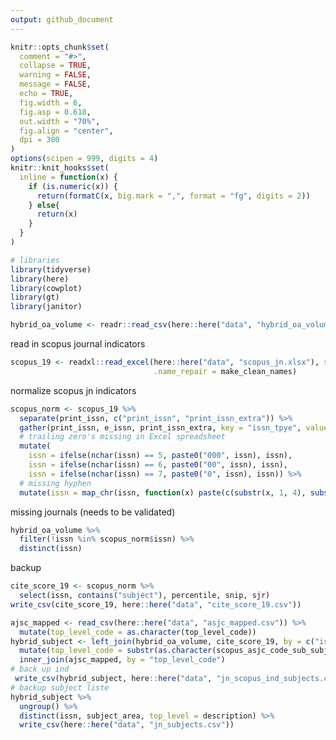 ```yaml
---
output: github_document
---
```


```r
knitr::opts_chunk$set(
  comment = "#>",
  collapse = TRUE,
  warning = FALSE,
  message = FALSE,
  echo = TRUE,
  fig.width = 6,
  fig.asp = 0.618,
  out.width = "70%",
  fig.align = "center",
  dpi = 300
)
options(scipen = 999, digits = 4)
knitr::knit_hooks$set(
  inline = function(x) {
    if (is.numeric(x)) {
      return(formatC(x, big.mark = ",", format = "fg", digits = 2))
    } else{
      return(x)
    }
  }
)
```

```r
# libraries
library(tidyverse)
library(here)
library(cowplot)
library(gt)
library(janitor)
```

```r
hybrid_oa_volume <- readr::read_csv(here::here("data", "hybrid_oa_volume.csv"))
```


read in scopus journal indicators

```r
scopus_19 <- readxl::read_excel(here::here("data", "scopus_jn.xlsx"), sheet = 2,
                                .name_repair = make_clean_names)
```

normalize scopus jn indicators

```r
scopus_norm <- scopus_19 %>%
  separate(print_issn, c("print_issn", "print_issn_extra")) %>% 
  gather(print_issn, e_issn, print_issn_extra, key = "issn_tpye", value = "issn") %>%
  # trailing zero's missing in Excel spreadsheet
  mutate(
    issn = ifelse(nchar(issn) == 5, paste0("000", issn), issn),
    issn = ifelse(nchar(issn) == 6, paste0("00", issn), issn),
    issn = ifelse(nchar(issn) == 7, paste0("0", issn), issn)) %>%
  # missing hyphen
  mutate(issn = map_chr(issn, function(x) paste(c(substr(x, 1, 4), substr(x, 5, 8)), collapse = "-")))
```

missing journals (needs to be validated)

```r
hybrid_oa_volume %>% 
  filter(!issn %in% scopus_norm$issn) %>% 
  distinct(issn)
```

backup

```r
cite_score_19 <- scopus_norm %>% 
  select(issn, contains("subject"), percentile, snip, sjr)
write_csv(cite_score_19, here::here("data", "cite_score_19.csv"))
```

```r
ajsc_mapped <- read_csv(here::here("data", "asjc_mapped.csv")) %>%
  mutate(top_level_code = as.character(top_level_code))
hybrid_subject <- left_join(hybrid_oa_volume, cite_score_19, by = c("issn" = "issn")) %>%
  mutate(top_level_code = substr(as.character(scopus_asjc_code_sub_subject_area), 1, 2)) %>%
  inner_join(ajsc_mapped, by = "top_level_code")
# back up ind
 write_csv(hybrid_subject, here::here("data", "jn_scopus_ind_subjects.csv"))
# backup subject liste
hybrid_subject %>% 
  ungroup() %>% 
  distinct(issn, subject_area, top_level = description) %>%
  write_csv(here::here("data", "jn_subjects.csv"))
```

